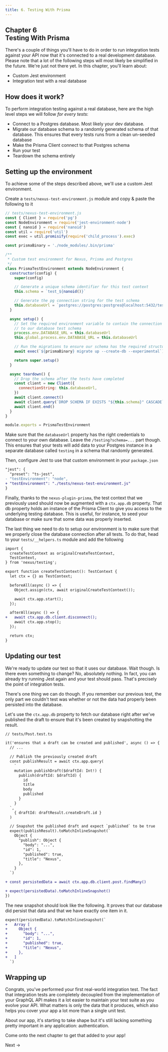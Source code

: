 ```yaml
---
title: 6. Testing With Prisma
---
```


## Chapter 6 <br/> Testing With Prisma

There's a couple of things you'll have to do in order to run integration tests against your API now that it's connected to a real development database. Please note that a lot of the following steps will most likely be simplified in the future. We're just not there yet. In this chapter, you'll learn about:

- Custom Jest environment
- Integration test with a real database

## How does it work?

To perform integration testing against a real database, here are the high level steps we will follow _for every tests_:

- Connect to a Postgres database. Most likely your dev database.
- Migrate our database schema to a randomly generated schema of that database. This ensures that every tests runs from a clean un-seeded database
- Make the Prisma Client connect to that Postgres schema
- Run your test
- Teardown the schema entirely

## Setting up the environment

To achieve some of the steps described above, we'll use a custom Jest environment.

Create a `tests/nexus-test-environment.js` module and copy & paste the following to it

```js
// tests/nexus-test-environment.js
const { Client } = require('pg')
const NodeEnvironment = require('jest-environment-node')
const { nanoid } = require('nanoid')
const util = require('util')
const exec = util.promisify(require('child_process').exec)

const prismaBinary = './node_modules/.bin/prisma'

/**
 * Custom test environment for Nexus, Prisma and Postgres
 */
class PrismaTestEnvironment extends NodeEnvironment {
  constructor(config) {
    super(config)

    // Generate a unique schema identifier for this test context
    this.schema = `test_${nanoid()}`

    // Generate the pg connection string for the test schema
    this.databaseUrl = `postgres://postgres:postgres@localhost:5432/testing?schema=${this.schema}`
  }

  async setup() {
    // Set the required environment variable to contain the connection string
    // to our database test schema
    process.env.DATABASE_URL = this.databaseUrl
    this.global.process.env.DATABASE_URL = this.databaseUrl

    // Run the migrations to ensure our schema has the required structure
    await exec(`${prismaBinary} migrate up --create-db --experimental`)

    return super.setup()
  }

  async teardown() {
    // Drop the schema after the tests have completed
    const client = new Client({
      connectionString: this.databaseUrl,
    })
    await client.connect()
    await client.query(`DROP SCHEMA IF EXISTS "${this.schema}" CASCADE`)
    await client.end()
  }
}

module.exports = PrismaTestEnvironment
```

Make sure that the `databaseUrl` property has the right credentials to connect to your own database.
Leave the `/testing?schema=...` part though. This ensures that your tests will add data to your Postgres instance in a separate database called `testing` in a schema that randomly generated.

Then, configure Jest to use that custom environment in your `package.json`

```diff
"jest": {
  "preset": "ts-jest",
- "testEnvironment": "node",
+ "testEnvironment": "./tests/nexus-test-environment.js"
}
```

Finally, thanks to the `nexus-plugin-prisma`, the test context that we previously used should now be augmented with a `ctx.app.db` property. That db property holds an instance of the Prisma Client to give you access to the underlying testing database. This is useful, for instance, to seed your database or make sure that some data was properly inserted.

The last thing we need to do to setup our environment is to make sure that we properly close the database connection after all tests. To do that, head to your `tests/__helpers.ts` module and add the following

```diff
import {
  createTestContext as originalCreateTestContext,
  TestContext,
} from 'nexus/testing';

export function createTestContext(): TestContext {
  let ctx = {} as TestContext;

  beforeAll(async () => {
    Object.assign(ctx, await originalCreateTestContext());

    await ctx.app.start();
  });

  afterAll(async () => {
+   await ctx.app.db.client.disconnect();
    await ctx.app.stop();
  });

  return ctx;
}
```

## Updating our test

We're ready to update our test so that it uses our database. Wait though. Is there even something to change?
No, absolutely nothing. In fact, you can already try running Jest again and your test should pass. That's precisely the point of integration tests.

There's one thing we can do though. If you remember our previous test, the only part we couldn't test was whether or not the data had properly been persisted into the database.

Let's use the `ctx.app.db` property to fetch our database right after we've published the draft to ensure that it's been created by snapshotting the result.

```diff
// tests/Post.test.ts

it('ensures that a draft can be created and published', async () => {
  // ...

  // Publish the previously created draft
  const publishResult = await ctx.app.query(
    `
    mutation publishDraft($draftId: Int!) {
      publish(draftId: $draftId) {
        id
        title
        body
        published
      }
    }
  `,
    { draftId: draftResult.createDraft.id }
  )

  // Snapshot the published draft and expect `published` to be true
  expect(publishResult).toMatchInlineSnapshot(`
    Object {
      "publish": Object {
        "body": "...",
        "id": 1,
        "published": true,
        "title": "Nexus",
      },
    }
  `)

+ const persistedData = await ctx.app.db.client.post.findMany()

+ expect(persistedData).toMatchInlineSnapshot()
})
```

The new snapshot should look like the following. It proves that our database did persist that data and that we have exactly one item in it.

```diff
expect(persistedData).toMatchInlineSnapshot(`
+   Array [
+     Object {
+       "body": "...",
+       "id": 1,
+       "published": true,
+       "title": "Nexus",
+     },
+   ]
  `)
```

## Wrapping up

Congrats, you've performed your first real-world integration test. The fact that integration tests are completely decoupled from the implementation of your GraphQL API makes it a lot easier to maintain your test suite as you evolve your API. What matters is only the data that it produces, which also helps you cover your app a lot more than a single unit test.

About our app, it's starting to take shape but it's still lacking something pretty important in any application: authentication.

Come onto the next chapter to get that added to your app!

<ButtonLink color="dark" type="primary" href="/tutorial/chapter-7-authentication">
  Next &rarr;
</ButtonLink>
